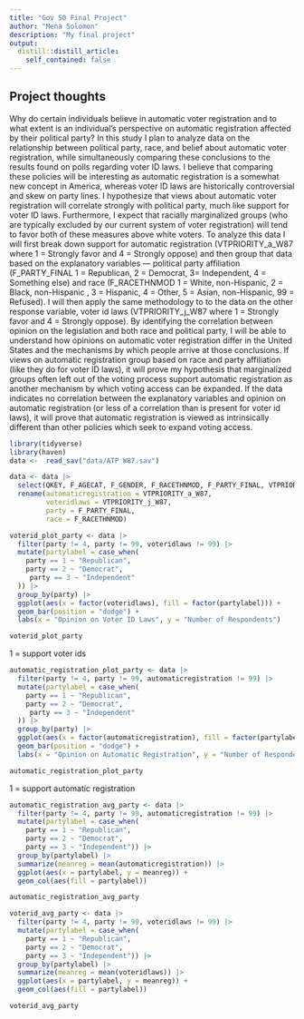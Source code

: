 ```yaml
---
title: "Gov 50 Final Project"
author: "Mena Solomon"
description: "My final project"
output:
  distill::distill_article:
    self_contained: false
---
```




## Project thoughts

Why do certain individuals believe in automatic voter registration and to what extent is an individual’s perspective on automatic registration affected by their political party? In this study I plan to analyze data on the relationship between political party, race, and belief about automatic voter registration, while simultaneously comparing these conclusions to the results found on polls regarding voter ID laws. I believe that comparing these policies will be interesting as automatic registration is a somewhat new concept in America, whereas voter ID laws are historically controversial and skew on party lines. I hypothesize that views about automatic voter registration will correlate strongly with political party, much like support for voter ID laws. Furthermore, I expect that racially marginalized groups (who are typically excluded by our current system of voter registration) will tend to favor both of these measures above white voters. To analyze this data I will first break down support for automatic registration (VTPRIORITY_a_W87 where 1 = Strongly favor and 4 = Strongly oppose) and then group that data based on the explanatory variables — political party affiliation (F_PARTY_FINAL 	1 = Republican, 2 = Democrat, 3= Independent, 4 = Something else)  and race (F_RACETHNMOD 1 = White, non-Hispanic,  2 = Black, non-Hispanic , 3 = Hispanic, 4 = Other, 5 = Asian, non-Hispanic, 99 = Refused). I will then apply the same methodology to to the data on the other response variable, voter id laws (VTPRIORITY_j_W87 where  1 = Strongly favor and 4 = Strongly oppose). By identifying the correlation between opinion on the legislation and both race and political party, I will be able to understand how opinions on automatic voter registration differ in the United States and the mechanisms by which people arrive at those conclusions. If views on automatic registration group based on race and party affiliation (like they do for voter ID laws), it will prove my hypothesis that marginalized groups often left out of the voting process support automatic registration as another mechanism by which voting access can be expanded. If the data indicates no correlation between the explanatory variables and opinion on automatic registration (or less of a correlation than is present for voter id laws), it will prove that automatic registration is viewed as intrinsically different than other policies which seek to expand voting access.

```r
library(tidyverse)
library(haven)
data <-  read_sav("data/ATP W87.sav")

data <- data |>
  select(QKEY, F_AGECAT, F_GENDER, F_RACETHNMOD, F_PARTY_FINAL, VTPRIORITY_a_W87, VTPRIORITY_j_W87)|>
  rename(automaticregistration = VTPRIORITY_a_W87,
         voteridlaws = VTPRIORITY_j_W87,
         party = F_PARTY_FINAL,
         race = F_RACETHNMOD) 


```


```r
voterid_plot_party <- data |>
  filter(party != 4, party != 99, voteridlaws != 99) |>
  mutate(partylabel = case_when(
    party == 1 ~ "Republican",
    party == 2 ~ "Democrat",
     party == 3 ~ "Independent"
  )) |>
  group_by(party) |>
  ggplot(aes(x = factor(voteridlaws), fill = factor(partylabel))) +
  geom_bar(position = "dodge") +
  labs(x = "Opinion on Voter ID Laws", y = "Number of Respondents")

voterid_plot_party
```
1 = support voter ids

```r
automatic_registration_plot_party <- data |>
  filter(party != 4, party != 99, automaticregistration != 99) |>
  mutate(partylabel = case_when(
    party == 1 ~ "Republican",
    party == 2 ~ "Democrat",
     party == 3 ~ "Independent"
  )) |>
  group_by(party) |>
  ggplot(aes(x = factor(automaticregistration), fill = factor(partylabel))) +
  geom_bar(position = "dodge") +
  labs(x = "Opinion on Automatic Registration", y = "Number of Respondents")

automatic_registration_plot_party
```
1 = support automatic registration
```r
automatic_registration_avg_party <- data |>
  filter(party != 4, party != 99, automaticregistration != 99) |>
  mutate(partylabel = case_when(
    party == 1 ~ "Republican",
    party == 2 ~ "Democrat",
    party == 3 ~ "Independent")) |>
  group_by(partylabel) |>
  summarize(meanreg = mean(automaticregistration)) |>
  ggplot(aes(x = partylabel, y = meanreg)) +
  geom_col(aes(fill = partylabel))

automatic_registration_avg_party
```
```r
voterid_avg_party <- data |>
  filter(party != 4, party != 99, voteridlaws != 99) |>
  mutate(partylabel = case_when(
    party == 1 ~ "Republican",
    party == 2 ~ "Democrat",
    party == 3 ~ "Independent")) |>
  group_by(partylabel) |>
  summarize(meanreg = mean(voteridlaws)) |>
  ggplot(aes(x = partylabel, y = meanreg)) +
  geom_col(aes(fill = partylabel))

voterid_avg_party
```

